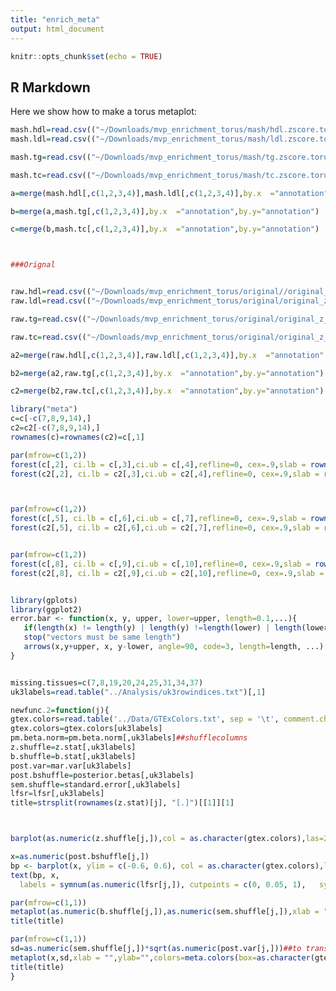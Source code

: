 ```yaml
---
title: "enrich_meta"
output: html_document
---
```


```r
knitr::opts_chunk$set(echo = TRUE)
```

## R Markdown

Here we show how to make a torus metaplot:

```r

mash.hdl=read.csv(("~/Downloads/mvp_enrichment_torus/mash/hdl.zscore.torus.merged.csv"))
mash.ldl=read.csv(("~/Downloads/mvp_enrichment_torus/mash/ldl.zscore.torus.merged.csv"))

mash.tg=read.csv(("~/Downloads/mvp_enrichment_torus/mash/tg.zscore.torus.merged.csv"))

mash.tc=read.csv(("~/Downloads/mvp_enrichment_torus/mash/tc.zscore.torus.merged.csv"))

a=merge(mash.hdl[,c(1,2,3,4)],mash.ldl[,c(1,2,3,4)],by.x  ="annotation",by.y="annotation") 

b=merge(a,mash.tg[,c(1,2,3,4)],by.x  ="annotation",by.y="annotation") 

c=merge(b,mash.tc[,c(1,2,3,4)],by.x  ="annotation",by.y="annotation") 



###Orignal


raw.hdl=read.csv(("~/Downloads/mvp_enrichment_torus/original//original_z_mvp.hdl.zscore.torus.merged.csv"))
raw.ldl=read.csv(("~/Downloads/mvp_enrichment_torus/original/original_z_mvp.ldl.zscore.torus.merged.csv"))

raw.tg=read.csv(("~/Downloads/mvp_enrichment_torus/original/original_z_mvp.tc.zscore.torus.merged.csv"))

raw.tc=read.csv(("~/Downloads/mvp_enrichment_torus/original/original_z_mvp.tg.zscore.torus.merged.csv"))

a2=merge(raw.hdl[,c(1,2,3,4)],raw.ldl[,c(1,2,3,4)],by.x  ="annotation",by.y="annotation") 

b2=merge(a2,raw.tg[,c(1,2,3,4)],by.x  ="annotation",by.y="annotation") 

c2=merge(b2,raw.tc[,c(1,2,3,4)],by.x  ="annotation",by.y="annotation") 

library("meta")
c=c[-c(7,8,9,14),]
c2=c2[-c(7,8,9,14),]
rownames(c)=rownames(c2)=c[,1]

par(mfrow=c(1,2))
forest(c[,2], ci.lb = c[,3],ci.ub = c[,4],refline=0, cex=.9,slab = rownames(c),main="Mash_zstat_HDL",xlab="log_Fold_Enrichment")
forest(c2[,2], ci.lb = c2[,3],ci.ub = c2[,4],refline=0, cex=.9,slab = rownames(c),main="Original_z_stat_HDL",xlab="log_Fold_Enrichment")



par(mfrow=c(1,2))
forest(c[,5], ci.lb = c[,6],ci.ub = c[,7],refline=0, cex=.9,slab = rownames(c),main="Mash_zstat_LDL",xlab="log_Fold_Enrichment")
forest(c2[,5], ci.lb = c2[,6],ci.ub = c2[,7],refline=0, cex=.9,slab = rownames(c),main="Original_z_stat_LDL",xlab="log_Fold_Enrichment")


par(mfrow=c(1,2))
forest(c[,8], ci.lb = c[,9],ci.ub = c[,10],refline=0, cex=.9,slab = rownames(c),main="Mash_zstat_TG",xlab="log_Fold_Enrichment")
forest(c2[,8], ci.lb = c2[,9],ci.ub = c2[,10],refline=0, cex=.9,slab = rownames(c),main="Original_z_stat_TG",xlab="log_Fold_Enrichment")


library(gplots)
library(ggplot2)
error.bar <- function(x, y, upper, lower=upper, length=0.1,...){
   if(length(x) != length(y) | length(y) !=length(lower) | length(lower) != length(upper))
   stop("vectors must be same length")
   arrows(x,y+upper, x, y-lower, angle=90, code=3, length=length, ...)
}


missing.tissues=c(7,8,19,20,24,25,31,34,37)
uk3labels=read.table("../Analysis/uk3rowindices.txt")[,1]

newfunc.2=function(j){
gtex.colors=read.table('../Data/GTExColors.txt', sep = '\t', comment.char = '')[-missing.tissues,2]
gtex.colors=gtex.colors[uk3labels]
pm.beta.norm=pm.beta.norm[,uk3labels]##shufflecolumns
z.shuffle=z.stat[,uk3labels]
b.shuffle=b.stat[,uk3labels]
post.var=mar.var[uk3labels]
post.bshuffle=posterior.betas[,uk3labels]
sem.shuffle=standard.error[,uk3labels]
lfsr=lfsr[,uk3labels]
title=strsplit(rownames(z.stat)[j], "[.]")[[1]][1]



barplot(as.numeric(z.shuffle[j,]),col = as.character(gtex.colors),las=2,main=title,ylim= c(-2,11),names="")

x=as.numeric(post.bshuffle[j,])
bp <- barplot(x, ylim = c(-0.6, 0.6), col = as.character(gtex.colors),las=2,main=title,names="")
text(bp, x, 
  labels = symnum(as.numeric(lfsr[j,]), cutpoints = c(0, 0.05, 1),   symbols = c(".", "")), pos = 3)

par(mfrow=c(1,1))
metaplot(as.numeric(b.shuffle[j,]),as.numeric(sem.shuffle[j,]),xlab = "",ylab="",colors=meta.colors(box=as.character(gtex.colors)),xlim=c(-1,1))
title(title)

par(mfrow=c(1,1))
sd=as.numeric(sem.shuffle[j,])*sqrt(as.numeric(post.var[j,]))##to transform to posterior sd of beta
metaplot(x,sd,xlab = "",ylab="",colors=meta.colors(box=as.character(gtex.colors)),xlim=c(-1,1))
title(title)
}
```


